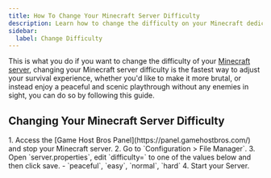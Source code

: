 ```yaml
---
title: How To Change Your Minecraft Server Difficulty
description: Learn how to change the difficulty on your Minecraft dedicated server.
sidebar:
  label: Change Difficulty
---
```


This is what you do if you want to change the difficulty of your [Minecraft server](https://www.gamehostbros.com/minecraft-server-hosting/), changing your Minecraft server difficulty is the fastest way to adjust your survival experience, whether you'd like to make it more brutal, or instead enjoy a peaceful and scenic playthrough without any enemies in sight, you can do so by following this guide.

## Changing Your Minecraft Server Difficulty

<Steps>
  1. Access the [Game Host Bros Panel](https://panel.gamehostbros.com/) and stop your Minecraft server.
  2. Go to `Configuration > File Manager`.
  3. Open `server.properties`, edit `difficulty=` to one of the values below and then click save.  
     - `peaceful`, `easy`, `normal`, `hard`
  4. Start your Server.
</Steps>